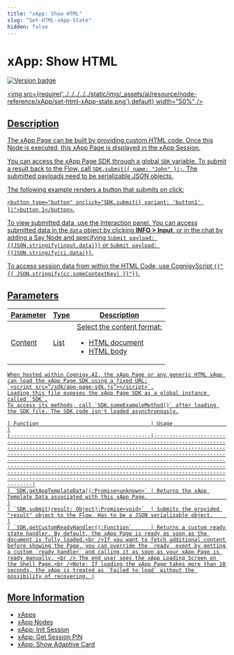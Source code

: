 ```yaml
---
title: "xApp: Show HTML"
slug: "Set-HTML-xApp-State"
hidden: false
---
```



# xApp: Show HTML

<a href="../../../../release-notes/4.75.mdx" /><img src="https://img.shields.io/badge/Updated in-v4.75-blue.svg" alt="Version badge" />

<img src={require('../../../../../static/img/_assets/ai/resource/node-reference/xApp/set-html-xApp-state.png').default} width="50%" />

## Description

The xApp Page can be built by providing custom HTML code. Once this Node is executed, this xApp Page is displayed in the xApp Session.

You can access the xApp Page SDK through a global `SDK` variable.
To submit a result back to the Flow, call `SDK.submit({ name: "John" });`.
The submitted payloads need to be serializable JSON objects.

The following example renders a button that submits on click:

`<button type="button" onclick="SDK.submit({ variant: 'button1' })">button 1</button>`.

To view submitted data, use the Interaction panel. You can access submitted data in the `data` object by clicking **INFO > Input**, or in the chat by adding a Say Node and specifying <code>Submit payload: &lcub;&lcub;JSON.stringify(input.data)&rcub;&rcub;</code> or <code>Submit payload: &lcub;&lcub;JSON.stringify(ci.data)&rcub;&rcub;</code>.

To access session data from within the HTML Code, use CognigyScript `{{"{{ JSON.stringify(cc.someContextKey) }}"}}`.

<CustomNode />

## Parameters

| Parameter | Type | Description                                                                 |
|-----------|------|-----------------------------------------------------------------------------|
| Content   | List | Select the content format:<ul><li>HTML document</li><li>HTML body</li></ul> |

<WaitingBehavior />

<Overlay />

<CollapsibleSection title="xApp Page SDK">

    When hosted within Cognigy.AI, the xApp Page or any generic HTML xApp can load the xApp Page SDK using a fixed URL:
    `<script src=”/sdk/app-page-sdk.js”></script>`.
    Loading this file exposes the xApp Page SDK as a global instance called `SDK`.
    To access its methods, call `SDK.someExampleMethod()` after loading the SDK file. The SDK code isn't loaded asynchronously.
    
    | Function                                    | Usage                                                                                                                                                                                                                                                                                                                                                                                                                                                                                                                                   |
    |---------------------------------------------|-----------------------------------------------------------------------------------------------------------------------------------------------------------------------------------------------------------------------------------------------------------------------------------------------------------------------------------------------------------------------------------------------------------------------------------------------------------------------------------------------------------------------------------------|
    | `SDK.getAppTemplateData():Promise<unknown>` | Returns the xApp Template Data associated with this xApp Page.                                                                                                                                                                                                                                                                                                                                                                                                                                                                          |
    | `SDK.submit(result: Object):Promise<void>`  | Submits the provided "result" object to the Flow. Has to be a JSON serializable object.                                                                                                                                                                                                                                                                                                                                                                                                                                                 |
    | `SDK.getCustomReadyHandler():Function`      | Returns a custom ready state handler. By default, the xApp Page is ready as soon as the document is fully loaded.<br />If you want to fetch additional content before showing the Page, you can override the `ready` event by getting a custom `ready handler` and calling it as soon as your xApp Page is ready manually. <br /> The end user sees the xApp Loading Screen on the Shell Page.<br />Note: If loading the xApp Page takes more than 10 seconds, the xApp is treated as `Failed to load` without the possibility of recovering. |
    

</CollapsibleSection>


## More Information

- [xApps](../../../../xApps/overview.mdx)
- [xApp Nodes](overview.mdx)
- [xApp: Init Session](init-xApp-session.mdx)
- [xApp: Get Session PIN](get-xApp-session-PIN.mdx)
- [xApp: Show Adaptive Card](set-AdaptiveCard-xApp-state.mdx)